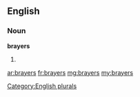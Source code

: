 ==English==

===Noun===
'''brayers'''

# {{plural of|[[brayer]]}}

[[Category:English plurals]]

[[ar:brayers]]
[[fr:brayers]]
[[mg:brayers]]
[[my:brayers]]